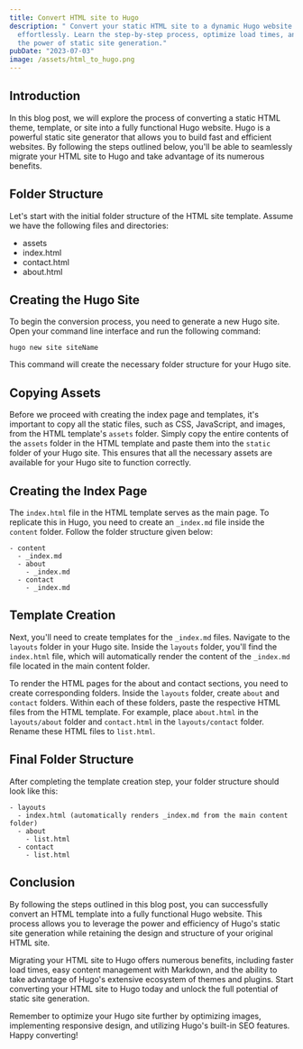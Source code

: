 ```yaml
---
title: Convert HTML site to Hugo
description: " Convert your static HTML site to a dynamic Hugo website
  effortlessly. Learn the step-by-step process, optimize load times, and unleash
  the power of static site generation."
pubDate: "2023-07-03"
image: /assets/html_to_hugo.png
---
```

## Introduction

In this blog post, we will explore the process of converting a static HTML theme, template, or site into a fully functional Hugo website. Hugo is a powerful static site generator that allows you to build fast and efficient websites. By following the steps outlined below, you'll be able to seamlessly migrate your HTML site to Hugo and take advantage of its numerous benefits.

## Folder Structure

Let's start with the initial folder structure of the HTML site template. Assume we have the following files and directories:

* assets
* index.html
* contact.html
* about.html

## Creating the Hugo Site

To begin the conversion process, you need to generate a new Hugo site. Open your command line interface and run the following command:

```
hugo new site siteName

```

This command will create the necessary folder structure for your Hugo site.

## Copying Assets

Before we proceed with creating the index page and templates, it's important to copy all the static files, such as CSS, JavaScript, and images, from the HTML template's `assets` folder. Simply copy the entire contents of the `assets` folder in the HTML template and paste them into the `static` folder of your Hugo site. This ensures that all the necessary assets are available for your Hugo site to function correctly.

<Ad/>

## Creating the Index Page

The `index.html` file in the HTML template serves as the main page. To replicate this in Hugo, you need to create an `_index.md` file inside the `content` folder. Follow the folder structure given below:

```
- content
  - _index.md
  - about
    - _index.md
  - contact
    - _index.md

```

## Template Creation

Next, you'll need to create templates for the `_index.md` files. Navigate to the `layouts` folder in your Hugo site. Inside the `layouts` folder, you'll find the `index.html` file, which will automatically render the content of the `_index.md` file located in the main content folder.

To render the HTML pages for the about and contact sections, you need to create corresponding folders. Inside the `layouts` folder, create `about` and `contact` folders. Within each of these folders, paste the respective HTML files from the HTML template. For example, place `about.html` in the `layouts/about` folder and `contact.html` in the `layouts/contact` folder. Rename these HTML files to `list.html`.

## Final Folder Structure

After completing the template creation step, your folder structure should look like this:

```
- layouts
  - index.html (automatically renders _index.md from the main content folder)
  - about
    - list.html
  - contact
    - list.html

```

## Conclusion

By following the steps outlined in this blog post, you can successfully convert an HTML template into a fully functional Hugo website. This process allows you to leverage the power and efficiency of Hugo's static site generation while retaining the design and structure of your original HTML site.

Migrating your HTML site to Hugo offers numerous benefits, including faster load times, easy content management with Markdown, and the ability to take advantage of Hugo's extensive ecosystem of themes and plugins. Start converting your HTML site to Hugo today and unlock the full potential of static site generation.

Remember to optimize your Hugo site further by optimizing images, implementing responsive design, and utilizing Hugo's built-in SEO features. Happy converting!
